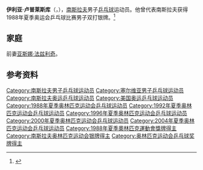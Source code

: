 {{NoteTA|G1=Table Tennis}}
'''伊利亚·卢普莱斯库'''（{{lang-sr|Илија Лупулеску|Ilija Lupulesku}}，{{bd|1967年|10月30日||}}），[[南斯拉夫|南斯拉夫]]男子[[乒乓球|乒乓球]]运动员。他曾代表南斯拉夫获得1988年夏季奥运会乒乓球比赛男子双打银牌。<ref>{{Cite web|title=Ilija LUPULESKU|url=https://www.olympic.org/ilija-lupulesku|accessdate=2021-04-01|work=International Olympic Committee}}</ref>

== 家庭 ==
前妻[[亚斯娜·法兹利奇|亚斯娜·法兹利奇]]。

== 参考资料 ==
{{reflist}}
{{欧洲乒乓球锦标赛男子双打冠军}}
{{欧洲乒乓球锦标赛混合双打冠军}}
{{Authority control}}
{{DEFAULTSORT:Lupulesku, Ilija}}
[[Category:南斯拉夫男子乒乓球运动员|Category:南斯拉夫男子乒乓球运动员]]
[[Category:塞尔维亚男子乒乓球运动员|Category:塞尔维亚男子乒乓球运动员]]
[[Category:南斯拉夫奥运乒乓球运动员|Category:南斯拉夫奥运乒乓球运动员]]
[[Category:美国奥运乒乓球运动员|Category:美国奥运乒乓球运动员]]
[[Category:1988年夏季奥林匹克运动会乒乓球运动员|Category:1988年夏季奥林匹克运动会乒乓球运动员]]
[[Category:1992年夏季奥林匹克运动会乒乓球运动员|Category:1992年夏季奥林匹克运动会乒乓球运动员]]
[[Category:1996年夏季奥林匹克运动会乒乓球运动员|Category:1996年夏季奥林匹克运动会乒乓球运动员]]
[[Category:2000年夏季奥林匹克运动会乒乓球运动员|Category:2000年夏季奥林匹克运动会乒乓球运动员]]
[[Category:2004年夏季奥林匹克运动会乒乓球运动员|Category:2004年夏季奥林匹克运动会乒乓球运动员]]
[[Category:1988年夏季奧林匹克運動會獎牌得主|Category:1988年夏季奧林匹克運動會獎牌得主]]
[[Category:南斯拉夫奥林匹克运动会银牌得主|Category:南斯拉夫奥林匹克运动会银牌得主]]
[[Category:奥林匹克运动会乒乓球奖牌得主|Category:奥林匹克运动会乒乓球奖牌得主]]